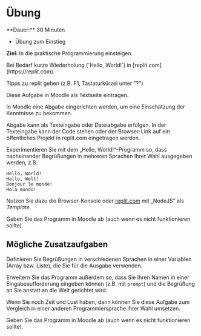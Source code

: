 
# Übung

<Callout>
  **Dauer:** 30 Minuten

  - Übung zum Einstieg

  **Ziel:** In die praktische Programmierung einsteigen
</Callout>

<Callout type="info">
Bei Bedarf kurze Wiederholung (`Hello, World!`) in 
[replit.com](https://replit.com).

Tipps zu replit geben (z.B. F1, Tastaturkürzel unter "?")
</Callout>

<Callout type="info">
Diese Aufgabe in Moodle als Textseite eintragen.

In Moodle eine Abgabe eingerichten werden, um eine 
Einschätzung der Kenntnisse zu bekommen.

Abgabe kann als Texteingabe oder Dateiabgabe erfolgen.
In der Texteingabe kann der Code stehen oder der 
Browser-Link auf ein öffentliches Projekt in replit.com
eingetragen werden.
</Callout>

Experimentieren Sie mit dem „Hello, World!“-Programm so, dass 
nacheinander Begrüßungen in mehreren Sprachen Ihrer Wahl
ausgegeben werden, z.B.

```
Hello, World!
Hallo, Welt!
Bonjour le monde!
Hola mundo! 
```

Nutzen Sie dazu die Browser-Konsole oder [replit.com](https://replit.com) mit „NodeJS“ als _Template_.

Geben Sie das Programm in Moodle ab (auch wenn es nicht 
funktionieren sollte).

## Mögliche Zusatzaufgaben

Definieren Sie Begrüßungen in verschiedenen Sprachen in
einer Variablen (Array bzw. Liste), die Sie für die Ausgabe
verwenden.

Erweitern Sie das Programm außerdem so, dass Sie Ihren Namen
in einer Eingabeaufforderung eingeben können (z.B. mit `prompt`)
und die Begrüßung an Sie anstatt an die Welt gerichtet wird.

Wenn Sie noch Zeit und Lust haben, dann können Sie diese Aufgabe
zum Vergleich in einer anderen Programmiersprache Ihrer Wahl umsetzen.

Geben Sie das Programm in Moodle ab (auch wenn es nicht 
funktionieren sollte).